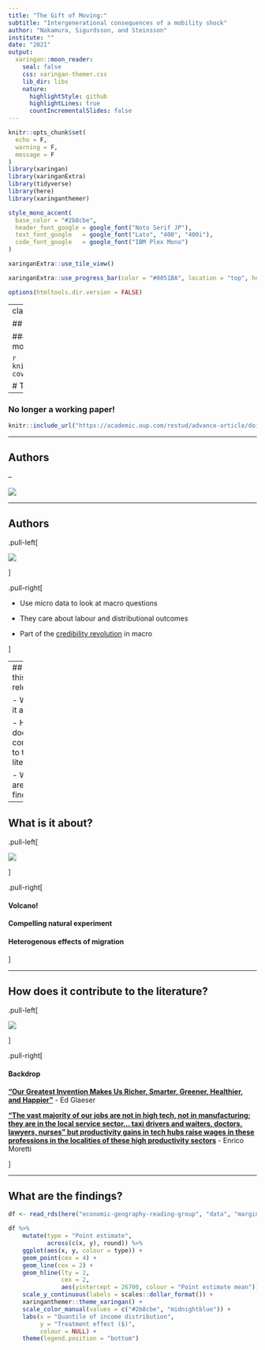 ```yaml
---
title: "The Gift of Moving:"
subtitle: "Intergenerational consequences of a mobility shock"
author: "Nakamura, Sigurdsson, and Steinsson"
institute: ""
date: "2021"
output:
  xaringan::moon_reader:
    seal: false
    css: xaringan-themer.css
    lib_dir: libs
    nature:
      highlightStyle: github
      highlightLines: true
      countIncrementalSlides: false
---
```


```r
knitr::opts_chunk$set(
  echo = F,
  warning = F,
  message = F
)
library(xaringan)
library(xaringanExtra)
library(tidyverse)
library(here)
library(xaringanthemer)

```

```r
style_mono_accent(
  base_color = "#2b8cbe",
  header_font_google = google_font("Noto Serif JP"),
  text_font_google   = google_font("Lato", "400", "400i"),
  code_font_google   = google_font("IBM Plex Mono")
)
```

```r
xaringanExtra::use_tile_view()

xaringanExtra::use_progress_bar(color = "#0051BA", location = "top", height = "10px")
```

```r
options(htmltools.dir.version = FALSE)
```

---
class: center, inverse

## The Gift of Moving:

### Intergenerational consequences of a mobility shock

```r
knitr::include_graphics("images/volcano-cover-2.jpg")
```

# Test

---

### No longer a working paper!

```r
knitr::include_url("https://academic.oup.com/restud/advance-article/doi/10.1093/restud/rdab062/6372705")
```


---

## Authors

--

![](images/authors.PNG)

---

## Authors

.pull-left[

![](images/authors-side-by-side.PNG)

]

.pull-right[

- Use micro data to look at macro questions

- They care about labour and distributional outcomes

- Part of the [credibility revolution](https://www.vox.com/the-highlight/2019/5/14/18520783/harvard-economics-chetty) in macro

]

---
## Why is this paper relevant?

- What is it about?

- How does it contribute to the literature?

- What are the findings?

---

## What is it about?

.pull-left[

![](images/volcano.jpg)

]

.pull-right[

#### Volcano!

#### Compelling natural experiment

#### Heterogenous effects of migration

]

---

## How does it contribute to the literature?

.pull-left[

![](images/cities-are-good.PNG)

]

.pull-right[

#### Backdrop

[**"Our Greatest Invention Makes Us Richer, Smarter, Greener, Healthier, and Happier"**](https://youtu.be/Dsofgp01tZs) - Ed Glaeser

[**"The vast majority of our jobs are not in high tech, not in manufacturing; they are in the local service sector... taxi drivers and waiters, doctors, lawyers, nurses" but productivity gains in tech hubs raise wages in these professions in the localities of these high productivity sectors**](https://www.econtalk.org/moretti-on-jobs-cities-and-innovation/#audio-highlights) - Enrico Moretti

]

---
## What are the findings?

```r
df <- read_rds(here("economic-geography-reading-group", "data", "marginal-treatment-effect-df.rds"))

df %>% 
    mutate(type = "Point estimate",
           across(c(x, y), round)) %>% 
    ggplot(aes(x, y, colour = type)) +
    geom_point(cex = 4) +
    geom_line(cex = 2) +
    geom_hline(lty = 2, 
               cex = 2,
               aes(yintercept = 26700, colour = "Point estimate mean")) +
    scale_y_continuous(labels = scales::dollar_format()) +
    xaringanthemer::theme_xaringan() +
    scale_color_manual(values = c("#2b8cbe", "midnightblue")) +
    labs(x = "Quantile of income distribution",
         y = "Treatment effect ($)",
         colour = NULL) +
    theme(legend.position = "bottom")
```


